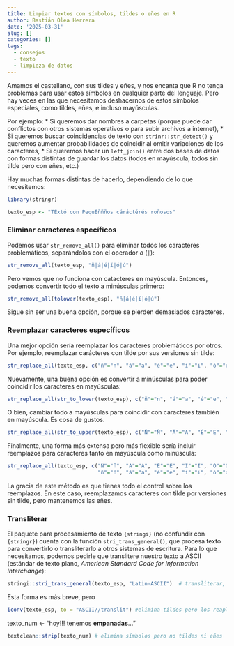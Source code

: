 ```yaml
---
title: Limpiar textos con símbolos, tildes o eñes en R
author: Bastián Olea Herrera
date: '2025-03-31'
slug: []
categories: []
tags:
  - consejos
  - texto
  - limpieza de datos
---
```


Amamos el castellano, con sus tildes y eñes, y nos encanta que R no tenga problemas para usar estos símbolos en cualquier parte del lenguaje. Pero hay veces en las que necesitamos deshacernos de estos símbolos especiales, como tildes, eñes, e incluso mayúsculas. 

Por ejemplo:
* Si queremos dar nombres a carpetas (porque puede dar conflictos con otros sistemas operativos o para subir archivos a internet), 
* Si queremos buscar coincidencias de texto con `strinr::str_detect()` y queremos aumentar probabilidades de coincidir al omitir variaciones de los caracteres, 
* Si queremos hacer un `left_join()` entre dos bases de datos con formas distintas de guardar los datos (todos en mayúscula, todos sin tilde pero con eñes, etc.)

Hay muchas formas distintas de hacerlo, dependiendo de lo que necesitemos:

```r
library(stringr)

texto_esp <- "TÉxtó con PequÉññños cáráctérés roñosos"
```

### Eliminar caracteres específicos
Podemos usar `str_remove_all()` para eliminar todos los caracteres problemáticos, separándolos con el operador _o_ (`|`):
```r
str_remove_all(texto_esp, "ñ|á|é|í|ó|ú")
```

Pero vemos que no funciona con catacteres en mayúscula. Entonces, podemos convertir todo el texto a minúsculas primero:

```r
str_remove_all(tolower(texto_esp), "ñ|á|é|í|ó|ú")
```
Sigue sin ser una buena opción, porque se pierden demasiados caracteres.

### Reemplazar caracteres específicos
Una mejor opción sería reemplazar los caracteres problemáticos por otros. Por ejemplo, reemplazar carácteres con tilde por sus versiones sin tilde:
```r
str_replace_all(texto_esp, c("ñ"="n", "á"="a", "é"="e", "í"="i", "ó"="o", "ú"="u"))
```

Nuevamente, una buena opción es convertir a minúsculas para poder coincidir los caracteres en mayúsculas:
```r
str_replace_all(str_to_lower(texto_esp), c("ñ"="n", "á"="a", "é"="e", "í"="i", "ó"="o", "ú"="u"))
```

O bien, cambiar todo a mayúsculas para coincidir con caracteres también en mayúscula. Es cosa de gustos.
```r
str_replace_all(str_to_upper(texto_esp), c("Ñ"="Ñ", "Á"="A", "É"="E", "Í"="I", "Ó"="O", "Ú"="U"))
```

Finalmente, una forma más extensa pero más flexible sería incluir reemplazos para caracteres tanto en mayúscula como minúscula:
```r
str_replace_all(texto_esp, c("Ñ"="ñ", "Á"="A", "É"="E", "Í"="I", "Ó"="O", "Ú"="U",
                             "ñ"="ñ", "á"="a", "é"="e", "í"="i", "ó"="o", "ú"="u"))
```

La gracia de este método es que tienes todo el control sobre los reemplazos. En este caso, reemplazamos caracteres con tilde por versiones sin tilde, pero mantenemos las eñes.

### Transliterar
El paquete para procesamiento de texto `{stringi}` (no confundir con `{stringr}`) cuenta con la función `stri_trans_general()`, que procesa texto para convertirlo o transliterarlo a otros sistemas de escritura. Para lo que necesitamos, podemos pedirle que translitere nuestro texto a ASCII (estándar de texto plano, _American Standard Code for Information Interchange_):

```r
stringi::stri_trans_general(texto_esp, "Latin-ASCII")  # transliterar, pero remueve eñes
```
Esta forma es más breve, pero 

```r
iconv(texto_esp, to = "ASCII//translit") #elimina tildes pero los reaplica como símbolos individuales
```


texto_num <- "hoy!!! tenemos **empanadas**..."

```r
textclean::strip(texto_num) # elimina símbolos pero no tildes ni eñes
```

